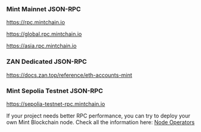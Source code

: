 ### Mint Mainnet JSON-RPC

https://rpc.mintchain.io

https://global.rpc.mintchain.io

https://asia.rpc.mintchain.io


### ZAN Dedicated JSON-RPC

https://docs.zan.top/reference/eth-accounts-mint


### Mint Sepolia Testnet JSON-RPC

https://sepolia-testnet-rpc.mintchain.io


If your project needs better RPC performance, you can try to deploy your own Mint Blockchain node. Check all the information here: [Node Operators](/tools/operators)